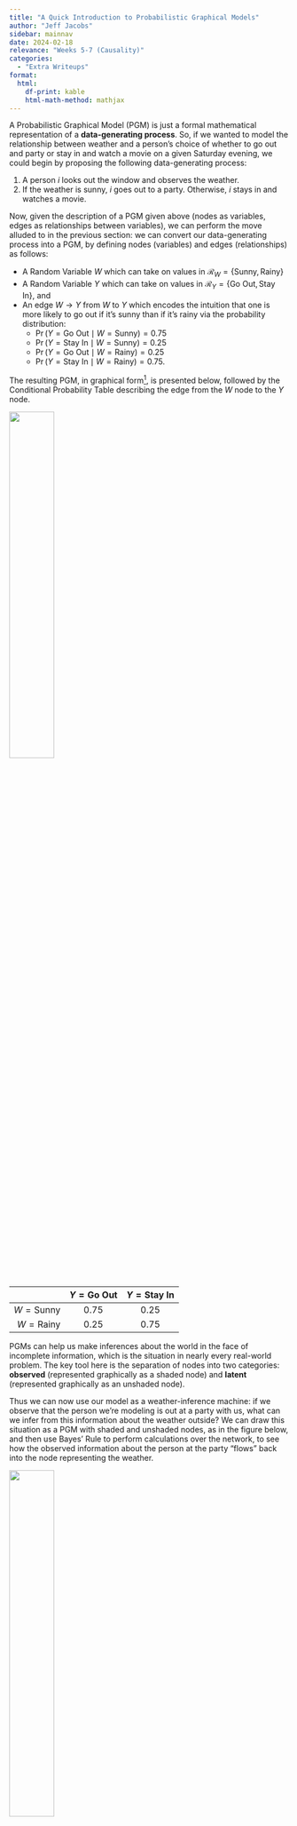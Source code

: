 ```yaml
---
title: "A Quick Introduction to Probabilistic Graphical Models"
author: "Jeff Jacobs"
sidebar: mainnav
date: 2024-02-18
relevance: "Weeks 5-7 (Causality)"
categories:
  - "Extra Writeups"
format:
  html:
    df-print: kable
    html-math-method: mathjax
---
```


A Probabilistic Graphical Model (PGM) is just a formal mathematical representation of a **data-generating process**. So, if we wanted to model the relationship between weather and a person's choice of whether to go out and party or stay in and watch a movie on a given Saturday evening, we could begin by proposing the following data-generating process:

1. A person $i$ looks out the window and observes the weather.
2. If the weather is sunny, $i$ goes out to a party. Otherwise, $i$ stays in and watches a movie.

Now, given the description of a PGM given above (nodes as variables, edges as relationships between variables), we can perform the move alluded to in the previous section: we can convert our data-generating process into a PGM, by defining nodes (variables) and edges (relationships) as follows:

* A Random Variable $W$ which can take on values in $\mathcal{R}_W = \{\textsf{Sunny}, \textsf{Rainy}\}$
* A Random Variable $Y$ which can take on values in $\mathcal{R}_Y = \{\textsf{Go Out}, \textsf{Stay In}\}$, and 
* An edge $W \rightarrow Y$ from $W$ to $Y$ which encodes the intuition that one is more likely to go out if it's sunny than if it's rainy via the probability distribution:
  * $\Pr(Y = \textsf{Go Out} \mid W = \textsf{Sunny}) = 0.75$
  * $\Pr(Y = \textsf{Stay In} \mid W = \textsf{Sunny}) = 0.25$
  * $\Pr(Y = \textsf{Go Out} \mid W = \textsf{Rainy}) = 0.25$
  * $\Pr(Y = \textsf{Stay In} \mid W = \textsf{Rainy}) = 0.75$.

The resulting PGM, in graphical form[^graphical], is presented below, followed by the Conditional Probability Table describing the edge from the $W$ node to the $Y$ node.

![](images/pgm.svg){fig-align="center" width="40%"}

| | $Y = \textsf{Go Out}$ | $Y = \textsf{Stay In}$ |
|-:|:-:|:-:|
| $W = \textsf{Sunny}$ | 0.75 | 0.25 |
| $W = \textsf{Rainy}$ | 0.25 | 0.75 |

PGMs can help us make inferences about the world in the face of incomplete information, which is the situation in nearly every real-world problem. The key tool here is the separation of nodes into two categories: **observed** (represented graphically as a shaded node) and **latent** (represented graphically as an unshaded node).

Thus we can now use our model as a weather-inference machine: if we observe that the person we're modeling is out at a party with us, what can we infer from this information about the weather outside? We can draw this situation as a PGM with shaded and unshaded nodes, as in the figure below, and then use Bayes' Rule to perform calculations over the network, to see how the observed information about the person at the party "flows" back into the node representing the weather.

![](images/pgm_yobs.svg){fig-align="center" width="40%"}

Keeping in mind that Bayes' Rule tells us, for any two events $A$ and $B$, how to use information about $\Pr(B \mid A)$ to obtain information about $\Pr(A \mid B)$:

$$
\Pr(A \mid B) = \frac{\Pr(B \mid A)\Pr(A)}{\Pr(B)},
$$


We can now apply this rule to obtain our new probability distribution over the weather, taking into account the new information that the person has chosen to go out:

$$
\begin{align*}
&\Pr(W = \textsf{Sunny} \mid Y = \textsf{Go Out}) 
= \frac{\Pr(Y = \textsf{Go Out} \mid W = \textsf{Sunny})}{\Pr(Y = \textsf{Go Out})} \\
= &\frac{\Pr(Y = \textsf{Go Out} \mid W = \textsf{Sunny})}{\Pr(Y = \textsf{Go Out} \mid W = \textsf{Sunny}) + \Pr(Y = \textsf{Go Out} \mid W = \textsf{Rainy})}
\end{align*}
$$

And now we simply plug in the information we already have from our conditional probability table to obtain our new (conditional) probability of interest:

$$
\begin{align*}
\Pr(W = \textsf{Sunny} \mid Y = \textsf{Go Out}) &= \frac{(0.8)(0.5)}{(0.8)(0.5) + (0.1)(0.5)} \\
&= \frac{0.4}{0.4 + 0.05} = \frac{0.4}{0.45} \approx 0.89.
\end{align*}
$$

We have learned something interesting: now that we've observed the person out at a party, the probability that it is sunny out jumps from $0.5$ (called the **"prior"** estimate of $W$, i.e., our best guess without any other relevant information) to $0.89$ (called the **"posterior"** estimate of $W$, i.e., our best guess after incorporating relevant information).

[^graphical]: The term "Graphical" in Probabilistic Graphical Model is not used in the same sense as the "graphical" we're used to from vernacular English. Capital-G Graphical denotes that the Probabilistic Model is represented as a Graph, a well-defined mathematical object consisting of nodes and edges, which does not have to be represented graphically (though it could be, like in our example here with circles and arrows). In fact, when a computer program is estimating a PGM, it is by definition not in a graphical form---it's in the form of 0s and 1s, stored in the computer's memory.